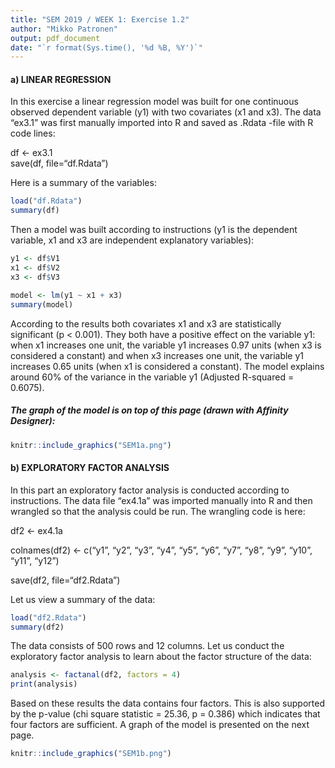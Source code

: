 ```yaml
---
title: "SEM 2019 / WEEK 1: Exercise 1.2"
author: "Mikko Patronen"
output: pdf_document
date: "`r format(Sys.time(), '%d %B, %Y')`"
---
```

#### a) LINEAR REGRESSION

In this exercise a linear regression model was built for one continuous observed dependent variable (y1) with two covariates (x1 and x3). The data "ex3.1" was first manually imported into R and saved as .Rdata -file with R code lines:


df <- ex3.1
\
save(df, file="df.Rdata")


Here is a summary of the variables:

```r
load("df.Rdata")
summary(df)
```

Then a model was built according to instructions (y1 is the dependent variable, x1 and x3 are independent explanatory variables):

```r
y1 <- df$V1
x1 <- df$V2
x3 <- df$V3

model <- lm(y1 ~ x1 + x3)
summary(model)
```

According to the results both covariates x1 and x3 are statistically significant (p < 0.001). They both have a positive effect on the variable y1: when x1 increases one unit, the variable y1 increases 0.97 units (when x3 is considered a constant) and when x3 increases one unit, the variable y1 increases 0.65 units (when x1 is considered a constant). The model explains around 60% of the variance in the variable y1 (Adjusted R-squared = 0.6075).

\smallbreak

##### The graph of the model is on top of this page (drawn with Affinity Designer):


```r
knitr::include_graphics("SEM1a.png")
```


#### b) EXPLORATORY FACTOR ANALYSIS

In this part an exploratory factor analysis is conducted according to instructions. The data file "ex4.1a" was imported manually into R and then wrangled so that the analysis could be run. The wrangling code is here:

df2 <- ex4.1a

colnames(df2) <- c("y1", "y2", "y3", "y4", "y5", "y6", "y7", "y8", "y9", "y10", "y11", "y12")

save(df2, file="df2.Rdata")

Let us view a summary of the data:

```r
load("df2.Rdata")
summary(df2)
```

The data consists of 500 rows and 12 columns. Let us conduct the exploratory factor analysis to learn about the factor structure of the data:

```r
analysis <- factanal(df2, factors = 4)
print(analysis)
```

Based on these results the data contains four factors. This is also supported by the p-value (chi square statistic = 25.36, p = 0.386) which indicates that four factors are sufficient. A graph of the model is presented on the next page.

```r
knitr::include_graphics("SEM1b.png")
```
